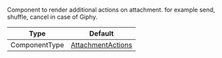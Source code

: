 Component to render additional actions on attachment. for example send, shuffle, cancel in case of Giphy.

| Type          | Default                                                                                                                                      |
| ------------- | -------------------------------------------------------------------------------------------------------------------------------------------- |
| ComponentType | [AttachmentActions](https://github.com/GetStream/stream-chat-react-native/blob/main/package/src/components/Attachment/AttachmentActions.tsx) |
